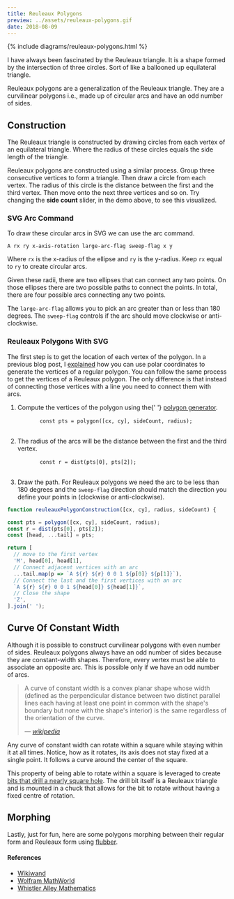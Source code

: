 ```yaml
---
title: Reuleaux Polygons
preview: ../assets/reuleaux-polygons.gif
date: 2018-08-09
---
```


{% include diagrams/reuleaux-polygons.html %}

I have always been fascinated by the Reuleaux triangle. It is a shape formed by the intersection of three circles. Sort of like a ballooned up equilateral triangle.

Reuleaux polygons are a generalization of the Reuleaux triangle. They are a curvilinear polygons i.e., made up of circular arcs and have an odd number of sides.

## Construction

The Reuleaux triangle is constructed by drawing circles from each vertex of an equilateral triangle. Where the radius of these circles equals the side length of the triangle.

<CodePen
  hash="vrLmPq"
  title="Reuleaux Polygon Construction"
  height="650"
  defaultTab="result"
/>

Reuleaux polygons are constructed using a similar process. Group three consecutive vertices to form a triangle. Then draw a circle from each vertex. The radius of this circle is the distance between the first and the third vertex. Then move onto the next three vertices and so on. Try changing the **side count** slider, in the demo above, to see this visualized.

### SVG Arc Command

To draw these circular arcs in SVG we can use the arc command.

```
A rx ry x-axis-rotation large-arc-flag sweep-flag x y
```

Where `rx` is the x-radius of the ellipse and `ry` is the y-radius. Keep `rx` equal to `ry` to create circular arcs.

Given these radii, there are two ellipses that can connect any two points. On those ellipses there are two possible paths to connect the points. In total, there are four possible arcs connecting any two points.

The `large-arc-flag` allows you to pick an arc greater than or less than 180 degrees. The `sweep-flag` controls if the arc should move clockwise or anti-clockwise.

<CodePen
  hash="QxyKVX"
  title="SVG Arc Command"
  height="600"
  defaultTab="result"
/>

### Reuleaux Polygons With SVG

The first step is to get the location of each vertex of the polygon. In a previous blog post, I [explained](/polar-coords/#polygon-generator) how you can use polar coordinates to generate the vertices of a regular polygon. You can follow the same process to get the vertices of a Reuleaux polygon. The only difference is that instead of connecting those vertices with a line you need to connect them with arcs.

<ol>
  <li>
    Compute the vertices of the polygon using the{' '}
    <a href="/polar-coords/#polygon-generator">polygon generator</a>.
    <pre class="mt3">
      <code>const pts = polygon([cx, cy], sideCount, radius);</code>
    </pre>
  </li>
  <li>
    The radius of the arcs will be the distance between the first and the third
    vertex.
    <pre class="mt3">
      <code>const r = dist(pts[0], pts[2]);</code>
    </pre>
  </li>
  <li>
    Draw the path. For Reuleaux polygons we need the arc to be less than 180
    degrees and the <code>sweep-flag</code> direction should match the direction
    you define your points in (clockwise or anti-clockwise).
  </li>
</ol>

```js
function reuleauxPolygonConstruction([cx, cy], radius, sideCount) {

const pts = polygon([cx, cy], sideCount, radius);
const r = dist(pts[0], pts[2]);
const [head, ...tail] = pts;

return [
  // move to the first vertex
  'M', head[0], head[1],
  // Connect adjacent vertices with an arc
  ...tail.map(p => `A ${r} ${r} 0 0 1 ${p[0]} ${p[1]}`),
  // Connect the last and the first vertices with an arc
  `A ${r} ${r} 0 0 1 ${head[0]} ${head[1]}`,
  // Close the shape
  'Z',
].join(' ');
```

## Curve Of Constant Width

Although it is possible to construct curvilinear polygons with even number of sides. Reuleaux polygons always have an odd number of sides because they are constant-width shapes. Therefore, every vertex must be able to associate an opposite arc. This is possible only if we have an odd number of arcs.

> A curve of constant width is a convex planar shape whose width (defined as the perpendicular distance between two distinct parallel lines each having at least one point in common with the shape's boundary but none with the shape's interior) is the same regardless of the orientation of the curve.
>
> — <cite><a href="https://en.wikipedia.org/wiki/Curve_of_constant_width">wikipedia</a></cite>

Any curve of constant width can rotate within a square while staying within it at all times. Notice, how as it rotates, its axis does not stay fixed at a single point. It follows a curve around the center of the square.

<CodePen
  hash="wXMbzb"
  title="Reuleaux Triangle Rotating in a Square"
  height="420"
  defaultTab="result"
/>

This property of being able to rotate within a square is leveraged to create [bits that drill a nearly square hole](https://youtu.be/L5AzbDJ7KYI). The drill bit itself is a Reuleaux triangle and is mounted in a chuck that allows for the bit to rotate without having a fixed centre of rotation.

## Morphing

Lastly, just for fun, here are some polygons morphing between their regular form and Reuleaux form using [flubber](https://github.com/veltman/flubber).

<CodePen
  hash="oyLOvr"
  title="Morphing Reuleaux Polygons"
  height="400"
  defaultTab="result"
/>

#### References

- [Wikiwand](http://www.wikiwand.com/en/Reuleaux_triangle)
- [Wolfram MathWorld](http://mathworld.wolfram.com/ReuleauxTriangle.html)
- [Whistler Alley Mathematics](http://whistleralley.com/reuleaux/reuleaux.htm)
